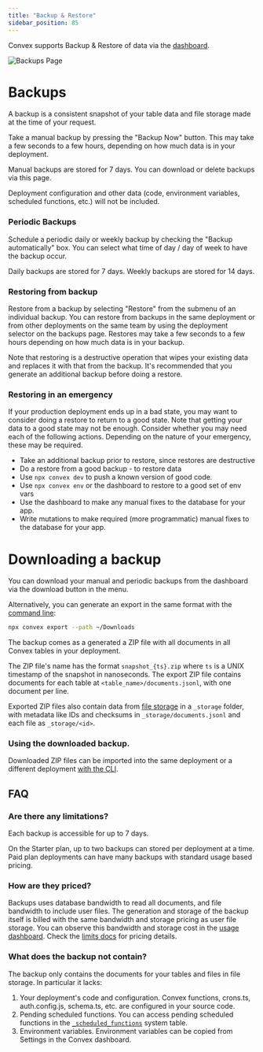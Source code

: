 ```yaml
---
title: "Backup & Restore"
sidebar_position: 85
---
```


Convex supports Backup & Restore of data via the
[dashboard](https://dashboard.convex.dev/deployment/settings/backups).

![Backups Page](/screenshots/backups.png)

# Backups

A backup is a consistent snapshot of your table data and file storage made at
the time of your request.

Take a manual backup by pressing the "Backup Now" button. This may take a few
seconds to a few hours, depending on how much data is in your deployment.

Manual backups are stored for 7 days. You can download or delete backups via
this page.

Deployment configuration and other data (code, environment variables, scheduled
functions, etc.) will not be included.

### Periodic Backups

Schedule a periodic daily or weekly backup by checking the "Backup
automatically" box. You can select what time of day / day of week to have the
backup occur.

Daily backups are stored for 7 days. Weekly backups are stored for 14 days.

<ProFeatureUpsell feature="Periodic backups" verb="require" />

### Restoring from backup

Restore from a backup by selecting "Restore" from the submenu of an individual
backup. You can restore from backups in the same deployment or from other
deployments on the same team by using the deployment selector on the backups
page. Restores may take a few seconds to a few hours depending on how much data
is in your backup.

Note that restoring is a destructive operation that wipes your existing data and
replaces it with that from the backup. It's recommended that you generate an
additional backup before doing a restore.

### Restoring in an emergency

If your production deployment ends up in a bad state, you may want to consider
doing a restore to return to a good state. Note that getting your data to a good
state may not be enough. Consider whether you may need each of the following
actions. Depending on the nature of your emergency, these may be required.

- Take an additional backup prior to restore, since restores are destructive
- Do a restore from a good backup - to restore data
- Use `npx convex dev` to push a known version of good code.
- Use `npx convex env` or the dashboard to restore to a good set of env vars
- Use the dashboard to make any manual fixes to the database for your app.
- Write mutations to make required (more programmatic) manual fixes to the
  database for your app.

# Downloading a backup

You can download your manual and periodic backups from the dashboard via the
download button in the menu.

Alternatively, you can generate an export in the same format with the
[command line](/cli.md#export-data-to-a-file):

```sh
npx convex export --path ~/Downloads
```

The backup comes as a generated a ZIP file with all documents in all Convex
tables in your deployment.

The ZIP file's name has the format `snapshot_{ts}.zip` where `ts` is a UNIX
timestamp of the snapshot in nanoseconds. The export ZIP file contains documents
for each table at `<table_name>/documents.jsonl`, with one document per line.

Exported ZIP files also contain data from [file storage](/file-storage) in a
`_storage` folder, with metadata like IDs and checksums in
`_storage/documents.jsonl` and each file as `_storage/<id>`.

### Using the downloaded backup.

Downloaded ZIP files can be imported into the same deployment or a different
deployment
[with the CLI](/database/import-export/import.mdx#restore-data-from-a-backup-zip-file).

## FAQ

### Are there any limitations?

Each backup is accessible for up to 7 days.

On the Starter plan, up to two backups can stored per deployment at a time. Paid
plan deployments can have many backups with standard usage based pricing.

### How are they priced?

Backups uses database bandwidth to read all documents, and file bandwidth to
include user files. The generation and storage of the backup itself is billed
with the same bandwidth and storage pricing as user file storage. You can
observe this bandwidth and storage cost in the
[usage dashboard](https://dashboard.convex.dev/team/settings/usage). Check the
[limits docs](/production/state/limits#database) for pricing details.

### What does the backup not contain?

The backup only contains the documents for your tables and files in file
storage. In particular it lacks:

1. Your deployment's code and configuration. Convex functions, crons.ts,
   auth.config.js, schema.ts, etc. are configured in your source code.
2. Pending scheduled functions. You can access pending scheduled functions in
   the [`_scheduled_functions`](/database/advanced/system-tables.mdx) system
   table.
3. Environment variables. Environment variables can be copied from Settings in
   the Convex dashboard.
